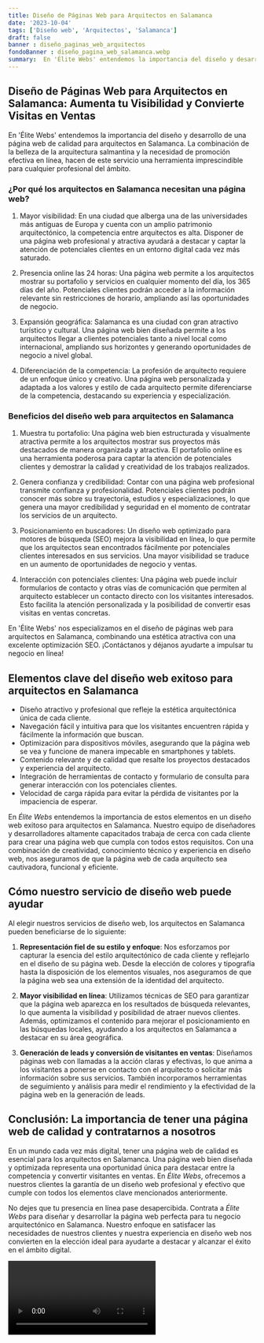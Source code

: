 ```yaml
---
title: Diseño de Páginas Web para Arquitectos en Salamanca
date: '2023-10-04'
tags: ['Diseño web', 'Arquitectos', 'Salamanca']
draft: false
banner : diseño_paginas_web_arquitectos
fondoBanner : diseño_pagina_web_salamanca.webp
summary:  En 'Élite Webs' entendemos la importancia del diseño y desarrollo de una página web de calidad para arquitectos en Salamanca. La combinación de la belleza de la arquitectura salmantina y la necesidad de promoción efectiva en línea, hacen de este servicio una herramienta imprescindible para cualquier profesional del ámbito.
---
```


## Diseño de Páginas Web para Arquitectos en Salamanca: Aumenta tu Visibilidad y Convierte Visitas en Ventas

 
En 'Élite Webs' entendemos la importancia del diseño y desarrollo de una página web de calidad para arquitectos en Salamanca. La combinación de la belleza de la arquitectura salmantina y la necesidad de promoción efectiva en línea, hacen de este servicio una herramienta imprescindible para cualquier profesional del ámbito.

### ¿Por qué los arquitectos en Salamanca necesitan una página web?

1. Mayor visibilidad: En una ciudad que alberga una de las universidades más antiguas de Europa y cuenta con un amplio patrimonio arquitectónico, la competencia entre arquitectos es alta. Disponer de una página web profesional y atractiva ayudará a destacar y captar la atención de potenciales clientes en un entorno digital cada vez más saturado.

2. Presencia online las 24 horas: Una página web permite a los arquitectos mostrar su portafolio y servicios en cualquier momento del día, los 365 días del año. Potenciales clientes podrán acceder a la información relevante sin restricciones de horario, ampliando así las oportunidades de negocio.

3. Expansión geográfica: Salamanca es una ciudad con gran atractivo turístico y cultural. Una página web bien diseñada permite a los arquitectos llegar a clientes potenciales tanto a nivel local como internacional, ampliando sus horizontes y generando oportunidades de negocio a nivel global.

4. Diferenciación de la competencia: La profesión de arquitecto requiere de un enfoque único y creativo. Una página web personalizada y adaptada a los valores y estilo de cada arquitecto permite diferenciarse de la competencia, destacando su experiencia y especialización.

### Beneficios del diseño web para arquitectos en Salamanca

1. Muestra tu portafolio: Una página web bien estructurada y visualmente atractiva permite a los arquitectos mostrar sus proyectos más destacados de manera organizada y atractiva. El portafolio online es una herramienta poderosa para captar la atención de potenciales clientes y demostrar la calidad y creatividad de los trabajos realizados.

2. Genera confianza y credibilidad: Contar con una página web profesional transmite confianza y profesionalidad. Potenciales clientes podrán conocer más sobre su trayectoria, estudios y especializaciones, lo que genera una mayor credibilidad y seguridad en el momento de contratar los servicios de un arquitecto.

3. Posicionamiento en buscadores: Un diseño web optimizado para motores de búsqueda (SEO) mejora la visibilidad en línea, lo que permite que los arquitectos sean encontrados fácilmente por potenciales clientes interesados en sus servicios. Una mayor visibilidad se traduce en un aumento de oportunidades de negocio y ventas.

4. Interacción con potenciales clientes: Una página web puede incluir formularios de contacto y otras vías de comunicación que permiten al arquitecto establecer un contacto directo con los visitantes interesados. Esto facilita la atención personalizada y la posibilidad de convertir esas visitas en ventas concretas.

En 'Élite Webs' nos especializamos en el diseño de páginas web para arquitectos en Salamanca, combinando una estética atractiva con una excelente optimización SEO. ¡Contáctanos y déjanos ayudarte a impulsar tu negocio en línea!

<GifSeo />

<Cta />

## Elementos clave del diseño web exitoso para arquitectos en Salamanca

- Diseño atractivo y profesional que refleje la estética arquitectónica única de cada cliente.
- Navegación fácil y intuitiva para que los visitantes encuentren rápida y fácilmente la información que buscan.
- Optimización para dispositivos móviles, asegurando que la página web se vea y funcione de manera impecable en smartphones y tablets.
- Contenido relevante y de calidad que resalte los proyectos destacados y experiencia del arquitecto.
- Integración de herramientas de contacto y formulario de consulta para generar interacción con los potenciales clientes.
- Velocidad de carga rápida para evitar la pérdida de visitantes por la impaciencia de esperar.

En *Élite Webs* entendemos la importancia de estos elementos en un diseño web exitoso para arquitectos en Salamanca. Nuestro equipo de diseñadores y desarrolladores altamente capacitados trabaja de cerca con cada cliente para crear una página web que cumpla con todos estos requisitos. Con una combinación de creatividad, conocimiento técnico y experiencia en diseño web, nos aseguramos de que la página web de cada arquitecto sea cautivadora, funcional y eficiente.

## Cómo nuestro servicio de diseño web puede ayudar

Al elegir nuestros servicios de diseño web, los arquitectos en Salamanca pueden beneficiarse de lo siguiente:

1. **Representación fiel de su estilo y enfoque**: Nos esforzamos por capturar la esencia del estilo arquitectónico de cada cliente y reflejarlo en el diseño de su página web. Desde la elección de colores y tipografía hasta la disposición de los elementos visuales, nos aseguramos de que la página web sea una extensión de la identidad del arquitecto.

2. **Mayor visibilidad en línea**: Utilizamos técnicas de SEO para garantizar que la página web aparezca en los resultados de búsqueda relevantes, lo que aumenta la visibilidad y posibilidad de atraer nuevos clientes. Además, optimizamos el contenido para mejorar el posicionamiento en las búsquedas locales, ayudando a los arquitectos en Salamanca a destacar en su área geográfica.

3. **Generación de leads y conversión de visitantes en ventas**: Diseñamos páginas web con llamadas a la acción claras y efectivas, lo que anima a los visitantes a ponerse en contacto con el arquitecto o solicitar más información sobre sus servicios. También incorporamos herramientas de seguimiento y análisis para medir el rendimiento y la efectividad de la página web en la generación de leads.

## Conclusión: La importancia de tener una página web de calidad y contratarnos a nosotros

En un mundo cada vez más digital, tener una página web de calidad es esencial para los arquitectos en Salamanca. Una página web bien diseñada y optimizada representa una oportunidad única para destacar entre la competencia y convertir visitantes en ventas. En *Élite Webs*, ofrecemos a nuestros clientes la garantía de un diseño web profesional y efectivo que cumple con todos los elementos clave mencionados anteriormente.

No dejes que tu presencia en línea pase desapercibida. Contrata a *Élite Webs* para diseñar y desarrollar la página web perfecta para tu negocio arquitectónico en Salamanca. Nuestro enfoque en satisfacer las necesidades de nuestros clientes y nuestra experiencia en diseño web nos convierten en la elección ideal para ayudarte a destacar y alcanzar el éxito en el ámbito digital.

<Video />

<CtaBot job='Arquitectos' city='Salamanca'/>

<Gmaps query='Salamanca+españa+maps' />